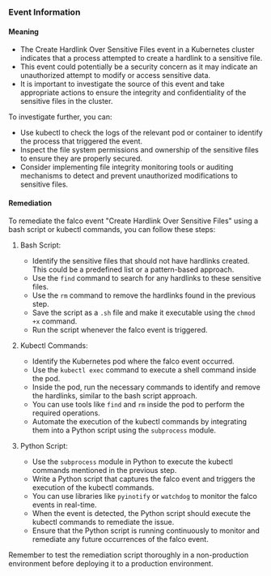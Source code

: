 
### Event Information

#### Meaning

- The Create Hardlink Over Sensitive Files event in a Kubernetes cluster indicates that a process attempted to create a hardlink to a sensitive file. 
- This event could potentially be a security concern as it may indicate an unauthorized attempt to modify or access sensitive data. 
- It is important to investigate the source of this event and take appropriate actions to ensure the integrity and confidentiality of the sensitive files in the cluster. 

To investigate further, you can:
- Use kubectl to check the logs of the relevant pod or container to identify the process that triggered the event.
- Inspect the file system permissions and ownership of the sensitive files to ensure they are properly secured.
- Consider implementing file integrity monitoring tools or auditing mechanisms to detect and prevent unauthorized modifications to sensitive files.

#### Remediation

To remediate the falco event "Create Hardlink Over Sensitive Files" using a bash script or kubectl commands, you can follow these steps:

1. Bash Script:
   - Identify the sensitive files that should not have hardlinks created. This could be a predefined list or a pattern-based approach.
   - Use the `find` command to search for any hardlinks to these sensitive files.
   - Use the `rm` command to remove the hardlinks found in the previous step.
   - Save the script as a `.sh` file and make it executable using the `chmod +x` command.
   - Run the script whenever the falco event is triggered.

2. Kubectl Commands:
   - Identify the Kubernetes pod where the falco event occurred.
   - Use the `kubectl exec` command to execute a shell command inside the pod.
   - Inside the pod, run the necessary commands to identify and remove the hardlinks, similar to the bash script approach.
   - You can use tools like `find` and `rm` inside the pod to perform the required operations.
   - Automate the execution of the kubectl commands by integrating them into a Python script using the `subprocess` module.

3. Python Script:
   - Use the `subprocess` module in Python to execute the kubectl commands mentioned in the previous step.
   - Write a Python script that captures the falco event and triggers the execution of the kubectl commands.
   - You can use libraries like `pyinotify` or `watchdog` to monitor the falco events in real-time.
   - When the event is detected, the Python script should execute the kubectl commands to remediate the issue.
   - Ensure that the Python script is running continuously to monitor and remediate any future occurrences of the falco event.

Remember to test the remediation script thoroughly in a non-production environment before deploying it to a production environment.

